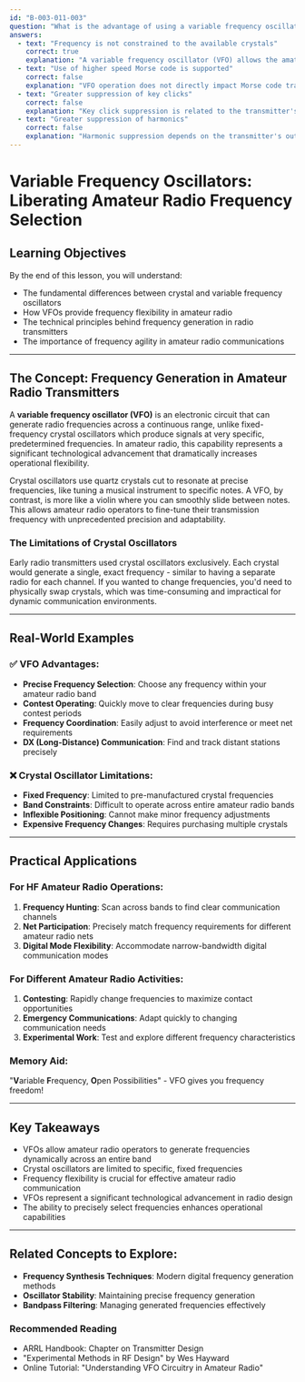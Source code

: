 ```yaml
---
id: "B-003-011-003"
question: "What is the advantage of using a variable frequency oscillator in a basic CW transmitter?"
answers:
  - text: "Frequency is not constrained to the available crystals"
    correct: true
    explanation: "A variable frequency oscillator (VFO) allows the amateur radio operator to dynamically adjust transmission frequency without being limited to the specific frequencies of available crystal oscillators. This provides much greater flexibility in choosing operating frequencies within a band, enabling precise frequency selection and allowing operators to find clear channels or respond to changing band conditions."
  - text: "Use of higher speed Morse code is supported"
    correct: false
    explanation: "VFO operation does not directly impact Morse code transmission speed. Keying speed is determined by the operator's skill and the transmitter's electronic keying capabilities, not the frequency generation method. Crystal and variable oscillators can both support identical Morse code transmission rates."
  - text: "Greater suppression of key clicks"
    correct: false
    explanation: "Key click suppression is related to the transmitter's keying characteristics and rise/fall time, not the frequency generation method. While a VFO might have some circuit design advantages, it does not inherently provide greater key click suppression compared to crystal oscillator designs."
  - text: "Greater suppression of harmonics"
    correct: false
    explanation: "Harmonic suppression depends on the transmitter's output filtering and circuit design, not the oscillator type. A VFO does not automatically provide better harmonic suppression compared to crystal oscillators. Proper low-pass filtering is required to manage harmonics regardless of the frequency generation method."
---
```


# Variable Frequency Oscillators: Liberating Amateur Radio Frequency Selection

## Learning Objectives
By the end of this lesson, you will understand:
- The fundamental differences between crystal and variable frequency oscillators
- How VFOs provide frequency flexibility in amateur radio
- The technical principles behind frequency generation in radio transmitters
- The importance of frequency agility in amateur radio communications

---

## The Concept: Frequency Generation in Amateur Radio Transmitters

A **variable frequency oscillator (VFO)** is an electronic circuit that can generate radio frequencies across a continuous range, unlike fixed-frequency crystal oscillators which produce signals at very specific, predetermined frequencies. In amateur radio, this capability represents a significant technological advancement that dramatically increases operational flexibility.

Crystal oscillators use quartz crystals cut to resonate at precise frequencies, like tuning a musical instrument to specific notes. A VFO, by contrast, is more like a violin where you can smoothly slide between notes. This allows amateur radio operators to fine-tune their transmission frequency with unprecedented precision and adaptability.

### The Limitations of Crystal Oscillators

Early radio transmitters used crystal oscillators exclusively. Each crystal would generate a single, exact frequency - similar to having a separate radio for each channel. If you wanted to change frequencies, you'd need to physically swap crystals, which was time-consuming and impractical for dynamic communication environments.

---

## Real-World Examples

### ✅ VFO Advantages:
- **Precise Frequency Selection**: Choose any frequency within your amateur radio band
- **Contest Operating**: Quickly move to clear frequencies during busy contest periods
- **Frequency Coordination**: Easily adjust to avoid interference or meet net requirements
- **DX (Long-Distance) Communication**: Find and track distant stations precisely

### ❌ Crystal Oscillator Limitations:
- **Fixed Frequency**: Limited to pre-manufactured crystal frequencies
- **Band Constraints**: Difficult to operate across entire amateur radio bands
- **Inflexible Positioning**: Cannot make minor frequency adjustments
- **Expensive Frequency Changes**: Requires purchasing multiple crystals

---

## Practical Applications

### For HF Amateur Radio Operations:
1. **Frequency Hunting**: Scan across bands to find clear communication channels
2. **Net Participation**: Precisely match frequency requirements for different amateur radio nets
3. **Digital Mode Flexibility**: Accommodate narrow-bandwidth digital communication modes

### For Different Amateur Radio Activities:
1. **Contesting**: Rapidly change frequencies to maximize contact opportunities
2. **Emergency Communications**: Adapt quickly to changing communication needs
3. **Experimental Work**: Test and explore different frequency characteristics

### Memory Aid:
"**V**ariable **F**requency, **O**pen Possibilities" - VFO gives you frequency freedom!

---

## Key Takeaways

- VFOs allow amateur radio operators to generate frequencies dynamically across an entire band
- Crystal oscillators are limited to specific, fixed frequencies
- Frequency flexibility is crucial for effective amateur radio communication
- VFOs represent a significant technological advancement in radio design
- The ability to precisely select frequencies enhances operational capabilities

---

## Related Concepts to Explore:
- **Frequency Synthesis Techniques**: Modern digital frequency generation methods
- **Oscillator Stability**: Maintaining precise frequency generation
- **Bandpass Filtering**: Managing generated frequencies effectively

### Recommended Reading
- ARRL Handbook: Chapter on Transmitter Design
- "Experimental Methods in RF Design" by Wes Hayward
- Online Tutorial: "Understanding VFO Circuitry in Amateur Radio"